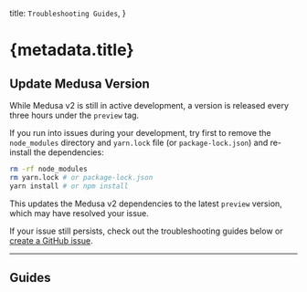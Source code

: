 
  title: `Troubleshooting Guides`,
}

# {metadata.title}

## Update Medusa Version

While Medusa v2 is still in active development, a version is released every three hours under the `preview` tag.

If you run into issues during your development, try first to remove the `node_modules` directory and `yarn.lock` file (or `package-lock.json`) and re-install the dependencies:

```bash
rm -rf node_modules
rm yarn.lock # or package-lock.json
yarn install # or npm install
```

This updates the Medusa v2 dependencies to the latest `preview` version, which may have resolved your issue.

If your issue still persists, check out the troubleshooting guides below or [create a GitHub issue](https://github.com/medusajs/medusa/issues/new?assignees=&labels=status:+needs+triaging,+version:+2.0&projects=&template=bug_report_v2.md&title=).

---

## Guides

<ChildDocs />